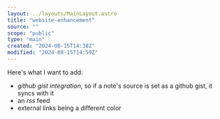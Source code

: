 ```yaml
---
layout: ../layouts/MainLayout.astro
title: "website-enhancement"
source: ""
scope: "public"
type: "main"
created: "2024-08-15T14:38Z"
modified: "2024-08-15T14:59Z"
---
```


Here's what I want to add:
- *github gist integration*, so if a note's source is set as a github gist, it syncs with it
- an *rss* feed
- external links being a different color